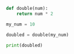 

```python
def double(num):
    return num * 2

my_num = 10

doubled = double(my_num)

print(doubled)
```



